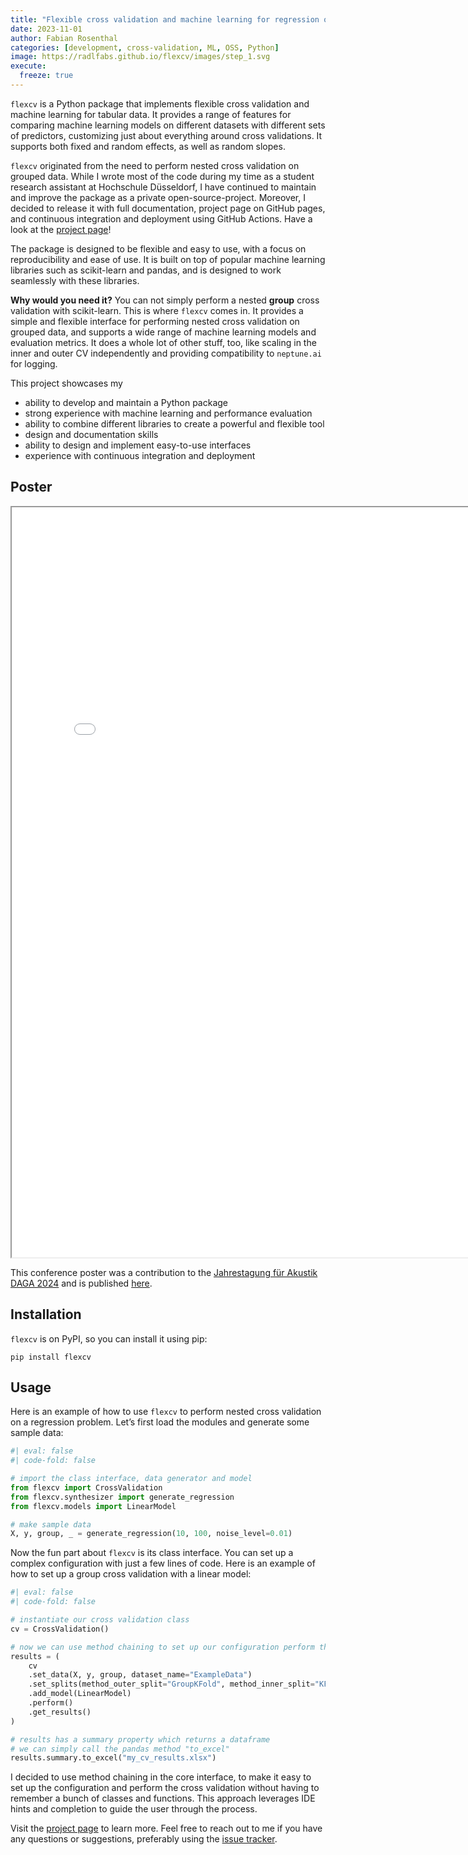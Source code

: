 ```yaml
---
title: "Flexible cross validation and machine learning for regression on tabular data"
date: 2023-11-01
author: Fabian Rosenthal
categories: [development, cross-validation, ML, OSS, Python]
image: https://radlfabs.github.io/flexcv/images/step_1.svg
execute: 
  freeze: true
---
```


`flexcv` is a Python package that implements flexible cross validation and machine learning for tabular data. It provides a range of features for comparing machine learning models on different datasets with different sets of predictors, customizing just about everything around cross validations. It supports both fixed and random effects, as well as random slopes.

`flexcv` originated from the need to perform nested cross validation on grouped data. While I wrote most of the code during my time as a student research assistant at Hochschule Düsseldorf, I have continued to maintain and improve the package as a private open-source-project. Moreover, I decided to release it with full documentation, project page on GitHub pages, and continuous integration and deployment using GitHub Actions. Have a look at the [project page](https://radlfabs.github.io/flexcv/)!

The package is designed to be flexible and easy to use, with a focus on reproducibility and ease of use. It is built on top of popular machine learning libraries such as scikit-learn and pandas, and is designed to work seamlessly with these libraries.

**Why would you need it?**
You can not simply perform a nested **group** cross validation with scikit-learn. This is where `flexcv` comes in. It provides a simple and flexible interface for performing nested cross validation on grouped data, and supports a wide range of machine learning models and evaluation metrics. It does a whole lot of other stuff, too, like scaling in the inner and outer CV independently and providing compatibility to `neptune.ai` for logging.

This project showcases my

- ability to develop and maintain a Python package
- strong experience with machine learning and performance evaluation
- ability to combine different libraries to create a powerful and flexible tool
- design and documentation skills
- ability to design and implement easy-to-use interfaces
- experience with continuous integration and deployment

## Poster

<iframe 
  width="800" 
  height="1200" 
  src="images/flexcv_poster.pdf">
</iframe>

This conference poster was a contribution to the [Jahrestagung für Akustik DAGA 2024](https://app2024.daga-tagung.de/konferenz?article=79) and is published [here](https://zenodo.org/records/14260131).

## Installation
`flexcv` is on PyPI, so you can install it using pip:

```
pip install flexcv
```

## Usage
Here is an example of how to use `flexcv` to perform nested cross validation on a regression problem. Let's first load the modules and generate some sample data:

```python
#| eval: false
#| code-fold: false

# import the class interface, data generator and model
from flexcv import CrossValidation
from flexcv.synthesizer import generate_regression
from flexcv.models import LinearModel

# make sample data
X, y, group, _ = generate_regression(10, 100, noise_level=0.01)
```

Now the fun part about `flexcv` is its class interface. You can set up a complex configuration with just a few lines of code. Here is an example of how to set up a group cross validation with a linear model:
```python
#| eval: false
#| code-fold: false

# instantiate our cross validation class
cv = CrossValidation()

# now we can use method chaining to set up our configuration perform the cross validation
results = (
    cv
    .set_data(X, y, group, dataset_name="ExampleData")
    .set_splits(method_outer_split="GroupKFold", method_inner_split="KFold")
    .add_model(LinearModel)
    .perform()
    .get_results()
)

# results has a summary property which returns a dataframe
# we can simply call the pandas method "to_excel"
results.summary.to_excel("my_cv_results.xlsx")

```

I decided to use method chaining in the core interface, to make it easy to set up the configuration and perform the cross validation without having to remember a bunch of classes and functions. This approach leverages IDE hints and completion to guide the user through the process.

Visit the [project page](https://radlfabs.github.io/flexcv/) to learn more. Feel free to reach out to me if you have any questions or suggestions, preferably using the [issue tracker](https://github.com/radlfabs/flexcv/issues).

